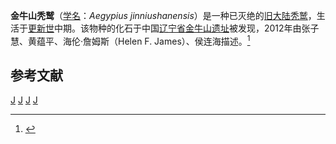 {{Speciesbox 
| taxon = Aegypius jinniushanensis
| fossil_range = {{fossil range|中更新世}}
| binomial_authority = Zhang ''et al.'', 2012
}}
'''金牛山秃鹫'''（[[学名|学名]]：''Aegypius jinniushanensis''）是一种已灭绝的[[旧大陆|旧大陆]][[秃鹫|秃鹫]]，生活于[[更新世|更新世]]中期。该物种的化石于中国[[辽宁省|辽宁省]][[金牛山遗址|金牛山遗址]]被发现，2012年由张子慧、黄蕴平、海伦·詹姆斯（Helen F. James）、侯连海描述。<ref>{{cite journal |author=Zihui Zhang, Yunping Huang, Helen F. James and Lianhai Hou |year=2012 |title=Two Old World vultures from the middle Pleistocene of northeastern China and their implications for interspecific competition and biogeography of Aegypiinae |journal=[[Journal_of_Vertebrate_Paleontology|Journal of Vertebrate Paleontology]] |volume=32 |issue=1 |pages=117–124 |doi=10.1080/02724634.2012.624146}}</ref>

== 参考文献 ==
{{reflist}}

{{Taxonbar}}
[[Category:2012年描述的鸟类|J]]
[[Category:秃鹫亚科|J]]
[[Category:更新世鸟类|J]]
[[Category:亞洲史前鳥類|J]]